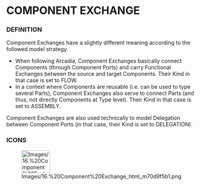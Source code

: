             
= COMPONENT EXCHANGE =
 
=== DEFINITION ===
 
Component Exchanges have a slightly different meaning according to the followed model strategy.

 
* When following Arcadia, Component Exchanges basically connect 	Components (through Component Ports) and carry Functional Exchanges 	between the source and target Components. Their Kind in that case is 	set to FLOW.
* In a context where Components are reusable (i.e. can be used to type 	several Parts), Component Exchanges also serve to connect Parts (and 	thus, not directly Components at Type level). Their Kind in that 	case is set to ASSEMBLY.
 
Component Exchanges are also used technically to model Delegation between Component Ports (in that case, their Kind is set to DELEGATION).

 
=== ICONS ===
 
[[Image:Images/16.%20Component%20Exchange_html_m70d9f5b1.png|75x60px]]

   